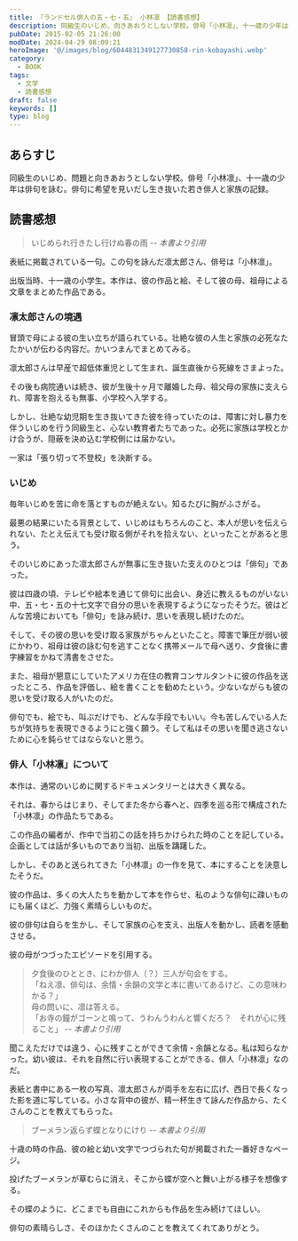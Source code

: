 ```yaml
---
title: 『ランドセル俳人の五・七・五』 小林凛 【読書感想】
description: 同級生のいじめ、向きあおうとしない学校。俳号「小林凛」、十一歳の少年は俳句を詠む。俳句に希望を見いだし生き抜いた若き俳人と家族の記録。「いじめられ行きたし行けぬ春の雨」表紙に掲載されている一句。出版当時、11歳の小学生。本作は、彼の作品と絵、そして彼の母、祖母による文章をまとめた作品
pubDate: 2015-02-05 21:26:00
modDate: 2024-04-29 08:09:21
heroImage: '@/images/blog/6044831349127730858-rin-kobayashi.webp'
category:
  - BOOK
tags:
  - 文学
  - 読書感想
draft: false
keywords: []
type: blog
---
```


## あらすじ

同級生のいじめ、問題と向きあおうとしない学校。俳号「小林凛」、十一歳の少年は俳句を詠む。俳句に希望を見いだし生き抜いた若き俳人と家族の記録。

## 読書感想

> いじめられ行きたし行けぬ春の雨 <cite>-- 本書より引用</cite>

表紙に掲載されている一句。この句を詠んだ凛太郎さん、俳号は「小林凛」。

出版当時、十一歳の小学生。本作は、彼の作品と絵、そして彼の母、祖母による文章をまとめた作品である。

### 凛太郎さんの境遇

冒頭で母による彼の生い立ちが語られている。壮絶な彼の人生と家族の必死なたたかいが伝わる内容だ。かいつまんでまとめてみる。

凛太郎さんは早産で超低体重児として生まれ、誕生直後から死線をさまよった。

その後も病院通いは続き、彼が生後十ヶ月で離婚した母、祖父母の家族に支えられ、障害を抱えるも無事、小学校へ入学する。

しかし、壮絶な幼児期を生き抜いてきた彼を待っていたのは、障害に対し暴力を伴ういじめを行う同級生と、心ない教育者たちであった。必死に家族は学校とかけ合うが、隠蔽を決め込む学校側には届かない。

一家は「張り切って不登校」を決断する。

### いじめ

毎年いじめを苦に命を落とすものが絶えない。知るたびに胸がふさがる。

最悪の結果にいたる背景として、いじめはもちろんのこと、本人が思いを伝えられない、たとえ伝えても受け取る側がそれを拾えない、といったことがあると思う。

そのいじめにあった凛太郎さんが無事に生き抜いた支えのひとつは「俳句」であった。

彼は四歳の頃、テレビや絵本を通じて俳句に出会い、身近に教えるものがいない中、五・七・五の十七文字で自分の思いを表現するようになったそうだ。彼はどんな苦境においても「俳句」を詠み続け、思いを表現し続けたのだ。

そして、その彼の思いを受け取る家族がちゃんといたこと。障害で筆圧が弱い彼にかわり、祖母は彼の詠む句を逃すことなく携帯メールで母へ送り、夕食後に書字練習をかねて清書をさせた。

また、祖母が懇意にしていたアメリカ在住の教育コンサルタントに彼の作品を送ったところ、作品を評価し、絵を書くことを勧めたという。少ないながらも彼の思いを受け取る人がいたのだ。

俳句でも、絵でも、叫ぶだけでも、どんな手段でもいい。今も苦しんでいる人たちが気持ちを表現できるようにと強く願う。そして私はその思いを聞き逃さないために心を鈍らせてはならないと思う。

### 俳人「小林凛」について

本作は、通常のいじめに関するドキュメンタリーとは大きく異なる。

それは、春からはじまり、そしてまた冬から春へと、四季を巡る形で構成された「小林凛」の作品たちである。

この作品の編者が、作中で当初この話を持ちかけられた時のことを記している。企画としては話が多いものであり当初、出版を躊躇した。

しかし、そのあと送られてきた「小林凛」の一作を見て、本にすることを決意したそうだ。

彼の作品は、多くの大人たちを動かして本を作らせ、私のような俳句に疎いものにも届くほど、力強く素晴らしいものだ。

彼の俳句は自らを生かし、そして家族の心を支え、出版人を動かし、読者を感動させる。

彼の母がつづったエピソードを引用する。

> 夕食後のひととき、にわか俳人（？）三人が句会をする。<br />
> 「ねえ凛、俳句は、余情・余韻の文学と本に書いてあるけど、この意味わかる？」<br />
> 母の問いに、凛は答える。<br />
> 「お寺の鐘がゴーンと鳴って、うわんうわんと響くだろ？　それが心に残ること」 <cite>-- 本書より引用</cite>

聞こえただけでは違う、心に残すことができて余情・余韻となる。私は知らなかった。幼い彼は、それを自然に行い表現することができる、俳人「小林凛」なのだ。

表紙と書中にある一枚の写真、凛太郎さんが両手を左右に広げ、西日で長くなった影を道に写している。小さな背中の彼が、精一杯生きて詠んだ作品から、たくさんのことを教えてもらった。

> ブーメラン返らず蝶となりにけり <cite>-- 本書より引用</cite>

十歳の時の作品、彼の絵と幼い文字でつづられた句が掲載された一番好きなページ。

投げたブーメランが草むらに消え、そこから蝶が空へと舞い上がる様子を想像する。

その蝶のように、どこまでも自由にこれからも作品を生み続けてほしい。

俳句の素晴らしさ、そのほかたくさんのことを教えてくれてありがとう。

<div class='not-prose'>
  <div data-vc_mylinkbox_id='886767127'></div>
</div>
